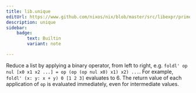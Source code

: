 ```yaml
---
title: lib.unique
editUrl: https://www.github.com/nixos/nix/blob/master/src/libexpr/primops.cc
description: unique
sidebar:
    badge: 
        text: Builtin
        variant: note

---
```



Reduce a list by applying a binary operator, from left to right,
e.g. `foldl' op nul [x0 x1 x2 ...] = op (op (op nul x0) x1) x2)
...`. For example, `foldl' (x: y: x + y) 0 [1 2 3]` evaluates to 6.
The return value of each application of `op` is evaluated immediately,
even for intermediate values.
